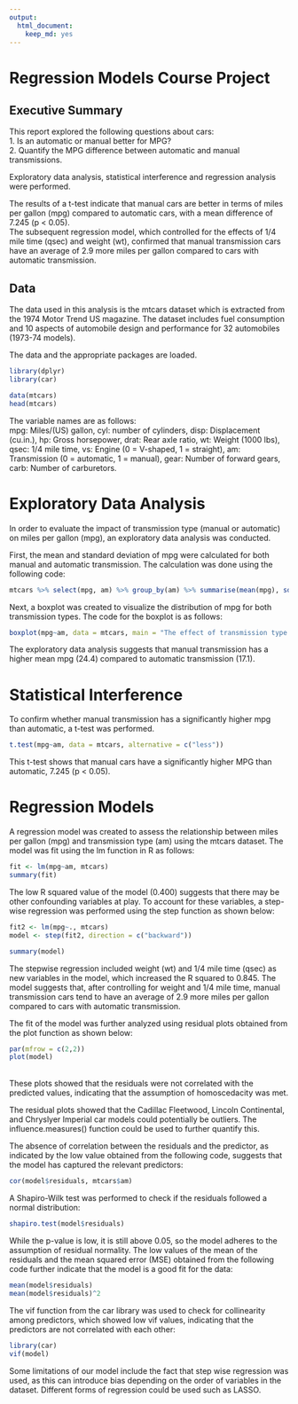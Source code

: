 ```yaml
---
output: 
  html_document: 
    keep_md: yes
---
```

# Regression Models Course Project

## Executive Summary

This report explored the following questions about cars: <br>
1. Is an automatic or manual better for MPG? <br>
2. Quantify the MPG difference between automatic and manual transmissions. 

Exploratory data analysis, statistical interference and regression analysis were performed. <br>

The results of a t-test indicate that manual cars are better in terms of miles per gallon (mpg) compared to automatic cars, with a mean difference of 7.245 (p < 0.05). <br>
The subsequent regression model, which controlled for the effects of 1/4 mile time (qsec) and weight (wt), confirmed that manual transmission cars have an average of 2.9 more miles per gallon compared to cars with automatic transmission.


## Data 
The data used in this analysis is the mtcars dataset which is extracted from the 1974 Motor Trend US magazine. The dataset includes fuel consumption and 10 aspects of automobile design and performance for 32 automobiles (1973-74 models).<br>

The data and the appropriate packages are loaded.

```r
library(dplyr)
library(car)
```

```r
data(mtcars)
head(mtcars)
```
The variable names are as follows: <br>
mpg: Miles/(US) gallon, cyl: number of cylinders, disp: Displacement (cu.in.), hp: Gross horsepower, drat: Rear axle ratio, wt: Weight (1000 lbs), qsec: 1/4 mile time, vs: Engine (0 = V-shaped, 1 = straight), am: Transmission (0 = automatic, 1 = manual), gear: Number of forward gears, carb: Number of carburetors.

# Exploratory Data Analysis

In order to evaluate the impact of transmission type (manual or automatic) on miles per gallon (mpg), an exploratory data analysis was conducted. <br>

First, the mean and standard deviation of mpg were calculated for both manual and automatic transmission. The calculation was done using the following code: <br>

```r
mtcars %>% select(mpg, am) %>% group_by(am) %>% summarise(mean(mpg), sd(mpg))
```

Next, a boxplot was created to visualize the distribution of mpg for both transmission types. The code for the boxplot is as follows: 
``` r
boxplot(mpg~am, data = mtcars, main = "The effect of transmission type on MPG", xlab = "Transmission Type", ylab="MPG")
```

The exploratory data analysis suggests that manual transmission has a higher mean mpg (24.4) compared to automatic transmission (17.1).

# Statistical Interference

To confirm whether manual transmission has a significantly higher mpg than automatic, a t-test was performed.

```r
t.test(mpg~am, data = mtcars, alternative = c("less"))
```
This t-test shows that manual cars have a significantly higher MPG than automatic, 7.245 (p < 0.05).

# Regression Models

A regression model was created to assess the relationship between miles per gallon (mpg) and transmission type (am) using the mtcars dataset. The model was fit using the lm function in R as follows:

```r
fit <- lm(mpg~am, mtcars)
summary(fit)
```

The low R squared value of the model (0.400) suggests that there may be other confounding variables at play. To account for these variables, a step-wise regression was performed using the step function as shown below:


```r

fit2 <- lm(mpg~., mtcars)
model <- step(fit2, direction = c("backward"))
```

```r
summary(model)
```

The stepwise regression included weight (wt) and 1/4 mile time (qsec) as new variables in the model, which increased the R squared to 0.845. The model suggests that, after controlling for weight and 1/4 mile time, manual transmission cars tend to have an average of 2.9 more miles per gallon compared to cars with automatic transmission.

The fit of the model was further analyzed using residual plots obtained from the plot function as shown below: <br>

```r
par(mfrow = c(2,2))
plot(model)
```
<br>These plots showed that the residuals were not correlated with the predicted values, indicating that the assumption of homoscedacity was met.<br>

The residual plots showed that the Cadillac Fleetwood, Lincoln Continental, and Chryslyer Imperial car models could potentially be outliers. The influence.measures() function could be used to further quantify this. <br>


The absence of correlation between the residuals and the predictor, as indicated by the low value obtained from the following code, suggests that the model has captured the relevant predictors:

```r
cor(model$residuals, mtcars$am)
```
A Shapiro-Wilk test was performed to check if the residuals followed a normal distribution:

```r
shapiro.test(model$residuals)
```
While the p-value is low, it is still above 0.05, so the model adheres to the assumption of residual normality. The low values of the mean of the residuals and the mean squared error (MSE) obtained from the following code further indicate that the model is a good fit for the data:

```r
mean(model$residuals)
mean(model$residuals)^2
```
The vif function from the car library was used to check for collinearity among predictors, which showed low vif values, indicating that the predictors are not correlated with each other:


```r
library(car)
vif(model)
```

Some limitations of our model include the fact that step wise regression was used, as this can introduce bias depending on the order of variables in the dataset. Different forms of regression could be used such as LASSO. 



